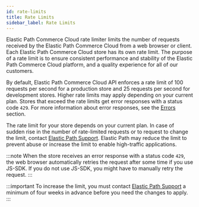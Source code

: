 ```yaml
---
id: rate-limits
title: Rate Limits
sidebar_label: Rate Limits
---
```


Elastic Path Commerce Cloud rate limiter limits the number of requests received by the Elastic Path Commerce Cloud from a web browser or client. Each Elastic Path Commerce Cloud store has its own rate limit. The purpose of a rate limit is to ensure consistent performance and stability of the Elastic Path Commerce Cloud platform, and a quality experience for all of our customers.

By default, Elastic Path Commerce Cloud API enforces a rate limit of 100 requests per second for a production store and 25 requests per second for development stores. Higher rate limits may apply depending on your current plan. Stores that exceed the rate limits get error responses with a status code `429`. For more information about error responses, see the [Errors](errors.md) section.

The rate limit for your store depends on your current plan. In case of sudden rise in the number of rate-limited requests or to request to change the limit, contact [Elastic Path Support](https://support.elasticpath.com/hc/en-us). Elastic Path may reduce the limit to prevent abuse or increase the limit to enable high-traffic applications.

:::note
When the store receives an error response with a status code `429`, the web browser automatically retries the request after some time if you use JS-SDK. If you do not use JS-SDK, you might have to manually retry the request.
:::

:::important
To increase the limit, you must contact [Elastic Path Support](https://support.elasticpath.com/hc/en-us) a minimum of four weeks in advance before you need the changes to apply.
:::
